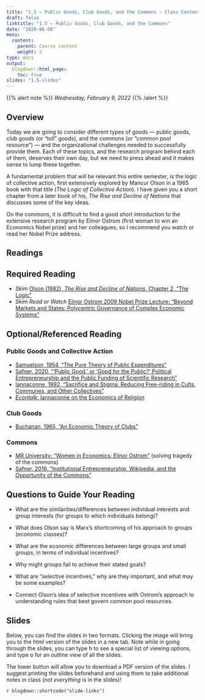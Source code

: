 ```yaml
---
title: "1.5 — Public Goods, Club Goods, and the Commons — Class Content"
draft: false
linktitle: "1.5 — Public Goods, Club Goods, and the Commons"
date: "2020-06-08"
menu:
  content:
    parent: Course content
    weight: 2
type: docs
output:
  blogdown::html_page:
    toc: true
slides: "1.5-slides"
---
```


{{% alert note %}}
*Wednesday, February 9, 2022*
{{% /alert %}}

## <i class="fas fa-info-circle fa-lg"></i> Overview

Today we are going to consider different types of goods — public goods, club goods (or “toll” goods), and the commons (or “common pool resource”) — and the organizational challenges needed to successfully provide them. Each of these topics, and the research program behind each of them, deserves their own day, but we need to press ahead and it makes sense to lump these together.

A fundamental problem that will be relevant this entire semester, is the logic of collective action, first extensively explored by Mancur Olson in a 1965 book with that title (*The Logic of Collective Action*). I have given you a short chapter from a later book of his, *The Rise and Decline of Nations* that discusses some of the key ideas.

On the commons, it is difficult to find a good short introduction to the extensive research program by Elinor Ostrom (first woman to win an Economics Nobel prize) and her colleagues, so I recommend you watch or read her Nobel Prize address.

## <i class="fas fa-book-reader fa-lg"></i> Readings

## Required Reading
- *Skim* [<i class="fas fa-file-pdf"></i> Olson (1982), *The Rise and Decline of Nations*, Chapter 2, "The Logic"](/readings/Olson-1982.pdf)
- *Skim Read or Watch* [<i class="fas fa-file-pdf"></i> Elinor Ostrom 2009 Nobel Prize Lecture: “Beyond Markets and States: Polycentric Governance of Complex Economic Systems”](https://www.nobelprize.org/prizes/economic-sciences/2009/ostrom/biographical/)

## Optional/Referenced Reading

### Public Goods and Collective Action

- [<i class="fas fa-file-pdf"></i> Samuelson, 1954, "The Pure Theory of Public Expenditures"](/readings/Samuelson-1954.pdf)
- [<i class="fas fa-file-pdf"></i> Safner, 2020, "'Public Good,' or 'Good for the Public?' Political Entrepreneurship and the Public Funding of Scientific Research"](https://ryansafner.com/publication/public-good-or-good-for-the-public/)
- [<i class="fas fa-file-pdf"></i> Iannaconne, 1992, "Sacrifice and Stigma: Reducing Free-riding in Cults, Communes, and Other Collectives"](/readings/Iannaconne-1992.pdf)
- [<i class="fas fa-podcast"></i> *Econtalk*: Iannaconne on the Economics of Religion](https://www.econtalk.org/the-economics-of-religion/)

### Club Goods
- [<i class="fas fa-file-pdf"></i> Buchanan, 1965, "An Economic Theory of Clubs"](/readings/Buchanan-1965.pdf)

### Commons

- [<i class="fab fa-youtube"></i> MR University: "Women in Economics: Elinor Ostrom"](https://learn.mru.org/women-economics-series-elinor-ostrom/) (solving tragedy of the commons)
- [<i class="fas fa-file-pdf"></i> Safner, 2016, "Institutional Entrepreneurship, Wikipedia, and the Opportunity of the Commons"](https://ryansafner.com/publication/institutional-entrepreneurship-wikipedia-and-the-opportunity-of-the-commons/)

## Questions to Guide Your Reading

- What are the similarities/differences between individual interests and group interests (for groups to which individuals belong)?

- What does Olson say is Marx's shortcoming of his approach to groups (economic classes)?

- What are the economic differences between large groups and small groups, in terms of individual incentives?

- Why might groups fail to achieve their stated goals?

- What are "selective incentives," why are they important, and what may be some examples?  

- Connect Olson’s idea of selective incentives with Ostrom’s approach to understanding rules that best govern common pool resources. 

## <i class="fas fa-chalkboard-teacher"></i> Slides

Below, you can find the slides in two formats. Clicking the image will bring you to the html version of the slides in a new tab. Note while in going through the slides, you can type <kbd>h</kbd> to see a special list of viewing options, and type <kbd>o</kbd> for an outline view of all the slides.

The lower button will allow you to download a PDF version of the slides. I suggest printing the slides beforehand and using them to take additional notes in class (*not everything* is in the slides)!

`r blogdown::shortcode("slide-links")`